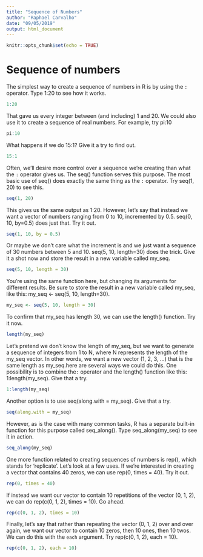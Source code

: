 ```yaml
---
title: "Sequence of Numbers"
author: "Raphael Carvalho"
date: "09/05/2019"
output: html_document
---
```


```r
knitr::opts_chunk$set(echo = TRUE)
```

# Sequence of numbers

The simplest way to create a sequence of numbers in R is by using the `:`
operator. Type 1:20 to see how it works.

```r
1:20
```

That gave us every integer between (and including) 1 and 20. We could also
use it to create a sequence of real numbers. For example, try pi:10

```r
pi:10
```

What happens if we do 15:1? Give it a try to find out.

```r
15:1
```


Often, we'll desire more control over a sequence we're creating than what
the `:` operator gives us. The seq() function serves this purpose. The most basic use of seq() does exactly the same thing as the `:`
operator. Try seq(1, 20) to see this.

```r
seq(1, 20)
```

This gives us the same output as 1:20. However, let's say that instead we
want a vector of numbers ranging from 0 to 10, incremented by 0.5. seq(0,
10, by=0.5) does just that. Try it out.

```r
seq(1, 10, by = 0.5)
```

Or maybe we don't care what the increment is and we just want a sequence of
30 numbers between 5 and 10. seq(5, 10, length=30) does the trick. Give it
a shot now and store the result in a new variable called my_seq.

```r
seq(5, 10, length = 30)
```

You're using the same function here, but changing its arguments for
different results. Be sure to store the result in a new variable called
my_seq, like this: my_seq <- seq(5, 10, length=30).

```r
my_seq <- seq(5, 10, length = 30)
```


To confirm that my_seq has length 30, we can use the length() function. Try
it now.

```r
length(my_seq)
```

Let's pretend we don't know the length of my_seq, but we want to generate a
sequence of integers from 1 to N, where N represents the length of the
my_seq vector. In other words, we want a new vector (1, 2, 3, ...) that is
the same length as my_seq.here are several ways we could do this. One possibility is to combine the`:` operator and the length() function like this: 1:length(my_seq). Give that a try.

```r
1:length(my_seq)
```

Another option is to use seq(along.with = my_seq). Give that a try.

```r
seq(along.with = my_seq)
```

However, as is the case with many common tasks, R has a separate built-in
function for this purpose called seq_along(). Type seq_along(my_seq) to see it in action.

```r
seq_along(my_seq)
```

One more function related to creating sequences of numbers is rep(), which
stands for 'replicate'. Let's look at a few uses. If we're interested in creating a vector that contains 40 zeros, we can use rep(0, times = 40). Try it out.

```r
rep(0, times = 40)
```

If instead we want our vector to contain 10 repetitions of the vector (0,
1, 2), we can do rep(c(0, 1, 2), times = 10). Go ahead.

```r
rep(c(0, 1, 2), times = 10)
```

Finally, let's say that rather than repeating the vector (0, 1, 2) over and
over again, we want our vector to contain 10 zeros, then 10 ones, then 10
twos. We can do this with the `each` argument. Try rep(c(0, 1, 2), each =
10).

```r
rep(c(0, 1, 2), each = 10)
```
